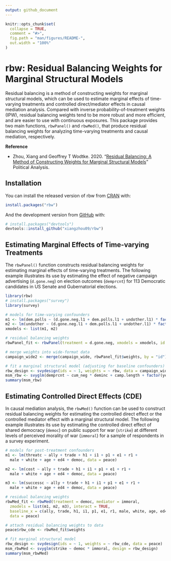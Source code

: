 ```yaml
---
output: github_document
---
```

<!-- README.md is generated from README.Rmd. Please edit that file -->

```r
knitr::opts_chunk$set(
  collapse = TRUE,
  comment = "#>",
  fig.path = "man/figures/README-",
  out.width = "100%"
)
```

# rbw: Residual Balancing Weights for Marginal Structural Models

Residual balancing is a method of constructing weights for marginal structural models, which can be used to estimate marginal effects of time-varying treatments and controlled direct/mediator effects in causal mediation analysis. Compared with inverse probability-of-treatment weights (IPW), residual balancing weights tend to be more robust and more efficient, and are easier to use with continuous exposures. This package provides two main functions, `rbwPanel()` and `rbwMed()`, that produce residual balancing weights for analyzing time-varying treatments and causal mediation, respectively.

**Reference**

- Zhou, Xiang and Geoffrey T Wodtke. 2020. "[Residual Balancing: A Method of Constructing Weights for Marginal Structural Models](https://doi.org/10.1017/pan.2020.2)" Political Analysis.

## Installation

You can install the released version of rbw from [CRAN](https://CRAN.R-project.org) with:

``` r
install.packages("rbw")
```

And the development version from [GitHub](https://github.com/) with:

``` r
# install.packages("devtools")
devtools::install_github("xiangzhou09/rbw")
```

## Estimating Marginal Effects of Time-varying Treatments

The `rbwPanel()` function constructs residual balancing weights for estimating marginal effects of time-varying treatments. The following example illustrates its use by estimating the effect of negative campaign advertising (`d.gone.neg`) on election outcomes (`demprcnt`) for 113 Democratic candidates in US Senate and Gubernatorial elections. 

```r
library(rbw)
# install.packages("survey")
library(survey)

# models for time-varying confounders
m1 <- lm(dem.polls ~ (d.gone.neg.l1 + dem.polls.l1 + undother.l1) * factor(week), data = campaign_long)
m2 <- lm(undother ~ (d.gone.neg.l1 + dem.polls.l1 + undother.l1) * factor(week), data = campaign_long)
xmodels <- list(m1, m2)

# residual balancing weights
rbwPanel_fit <- rbwPanel(treatment = d.gone.neg, xmodels = xmodels, id = id, time = week, data = campaign_long)

# merge weights into wide-format data
campaign_wide2 <- merge(campaign_wide, rbwPanel_fit$weights, by = "id")

# fit a marginal structural model (adjusting for baseline confounders)
rbw_design <- svydesign(ids = ~ 1, weights = ~ rbw, data = campaign_wide2)
msm_rbw <- svyglm(demprcnt ~ cum_neg * deminc + camp.length + factor(year) + office, design = rbw_design)
summary(msm_rbw)
```

## Estimating Controlled Direct Effects (CDE)

In causal mediation analysis, the `rbwMed()` function can be used to construct residual balancing weights for estimating the controlled direct effect or the controlled mediator effect with a marginal structural model. The following example illustrates its use by estimating the controlled direct effect of shared democracy (`democ`) on public support for war (`strike`) at different levels of perceived morality of war (`immoral`) for a sample of respondents in a survey experiment.

```r
# models for post-treatment confounders
m1 <- lm(threatc ~ ally + trade + h1 + i1 + p1 + e1 + r1 +
  male + white + age + ed4 + democ, data = peace)

m2 <- lm(cost ~ ally + trade + h1 + i1 + p1 + e1 + r1 +
  male + white + age + ed4 + democ, data = peace)

m3 <- lm(successc ~ ally + trade + h1 + i1 + p1 + e1 + r1 +
  male + white + age + ed4 + democ, data = peace)

# residual balancing weights
rbwMed_fit <- rbwMed(treatment = democ, mediator = immoral,
  zmodels = list(m1, m2, m3), interact = TRUE,
  baseline_x = c(ally, trade, h1, i1, p1, e1, r1, male, white, age, ed4),
  data = peace)

# attach residual balancing weights to data
peace$rbw_cde <- rbwMed_fit$weights

# fit marginal structural model
rbw_design <- svydesign(ids = ~ 1, weights = ~ rbw_cde, data = peace)
msm_rbwMed <- svyglm(strike ~ democ * immoral, design = rbw_design)
summary(msm_rbwMed)
```

